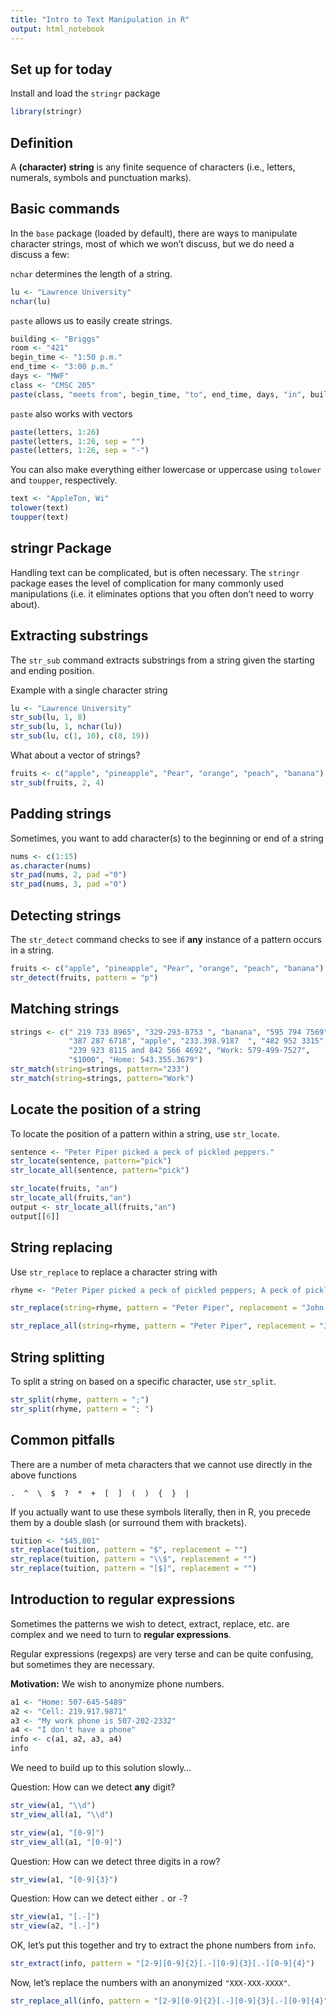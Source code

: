 ```yaml
---
title: "Intro to Text Manipulation in R"
output: html_notebook
---
```


## Set up for today

Install and load the `stringr` package

```r
library(stringr)
```


## Definition

A **(character) string** is any finite sequence of characters (i.e., letters, numerals, symbols and punctuation marks).


## Basic commands

In the `base` package (loaded by default), there are ways to manipulate character strings, most of which we won't discuss, but we do need a discuss a few:

`nchar` determines the length of a string.

```r
lu <- "Lawrence University"
nchar(lu)
```


`paste` allows us to easily create strings.

```r
building <- "Briggs"
room <- "421"
begin_time <- "1:50 p.m."
end_time <- "3:00 p.m."
days <- "MWF"
class <- "CMSC 205"
paste(class, "meets from", begin_time, "to", end_time, days, "in", building, room)
```

`paste` also works with vectors

```r
paste(letters, 1:26)
paste(letters, 1:26, sep = "")
paste(letters, 1:26, sep = "-")
```


You can also make everything either lowercase or uppercase using `tolower` and `toupper`, respectively.

```r
text <- "AppleTon, Wi"
tolower(text)
toupper(text)
```



## stringr Package

Handling text can be complicated, but is often necessary. The `stringr` package eases the level of complication for many commonly used manipulations (i.e. it eliminates options that you often don't need to worry about).


## Extracting substrings

The `str_sub` command extracts substrings from a string given the starting and ending position.

Example with a single character string

```r
lu <- "Lawrence University"
str_sub(lu, 1, 8)
str_sub(lu, 1, nchar(lu))
str_sub(lu, c(1, 10), c(8, 19))
```

What about a vector of strings?

```r
fruits <- c("apple", "pineapple", "Pear", "orange", "peach", "banana")
str_sub(fruits, 2, 4)
```


## Padding strings

Sometimes, you want to add character(s) to the beginning or end of a string

```r
nums <- c(1:15)
as.character(nums)
str_pad(nums, 2, pad ="0")
str_pad(nums, 3, pad ="0")
```


## Detecting strings 

The `str_detect` command checks to see if **any** instance of a pattern occurs in a string.

```r
fruits <- c("apple", "pineapple", "Pear", "orange", "peach", "banana")
str_detect(fruits, pattern = "p")
```


## Matching strings

```r
strings <- c(" 219 733 8965", "329-293-8753 ", "banana", "595 794 7569",
             "387 287 6718", "apple", "233.398.9187  ", "482 952 3315",
             "239 923 8115 and 842 566 4692", "Work: 579-499-7527",
             "$1000", "Home: 543.355.3679")
str_match(string=strings, pattern="233")
str_match(string=strings, pattern="Work")

```


## Locate the position of a string

To locate the position of a pattern within a string, use `str_locate`.


```r
sentence <- "Peter Piper picked a peck of pickled peppers."
str_locate(sentence, pattern="pick")
str_locate_all(sentence, pattern="pick")
```


```r
str_locate(fruits, "an")
str_locate_all(fruits,"an")
output <- str_locate_all(fruits,"an")
output[[6]]
```


## String replacing

Use `str_replace` to replace a character string with 

```r
rhyme <- "Peter Piper picked a peck of pickled peppers; A peck of pickled peppers Peter Piper picked; If Peter Piper picked a peck of pickled peppers, Where's the peck of pickled peppers Peter Piper picked?"

str_replace(string=rhyme, pattern = "Peter Piper", replacement = "John Doe")

str_replace_all(string=rhyme, pattern = "Peter Piper", replacement = "John Doe")
```


## String splitting

To split a string on based on a specific character, use `str_split`.

```r
str_split(rhyme, pattern = ";")
str_split(rhyme, pattern = "; ")
```



## Common pitfalls

There are a number of meta characters that we cannot use directly in the above functions

`.  ^  \  $  ?  *  +  [  ]  (  )  {  }  |`

If you actually want to use these symbols literally, then in R, you precede them by a double slash (or surround them with brackets).


```r
tuition <- "$45,801"
str_replace(tuition, pattern = "$", replacement = "")
str_replace(tuition, pattern = "\\$", replacement = "")
str_replace(tuition, pattern = "[$]", replacement = "")
```



## Introduction to regular expressions

Sometimes the patterns we wish to detect, extract, replace, etc. are complex and we need to turn to **regular expressions**.

Regular expressions (regexps) are very terse and can be quite confusing, but sometimes they are necessary.

**Motivation:** We wish to anonymize phone numbers. 

```r
a1 <- "Home: 507-645-5489"
a2 <- "Cell: 219.917.9871"
a3 <- "My work phone is 507-202-2332"
a4 <- "I don't have a phone"
info <- c(a1, a2, a3, a4)
info
```


We need to build up to this solution slowly...


Question: How can we detect **any** digit?

```r
str_view(a1, "\\d")
str_view_all(a1, "\\d")

str_view(a1, "[0-9]")
str_view_all(a1, "[0-9]")
```


Question: How can we detect three digits in a row?

```r
str_view(a1, "[0-9]{3}")
```


Question: How can we detect either `.` or `-`?

```r
str_view(a1, "[.-]")
str_view(a2, "[.-]")
```


OK, let's put this together and try to extract the phone numbers from `info`.

```r
str_extract(info, pattern = "[2-9][0-9]{2}[.-][0-9]{3}[.-][0-9]{4}")
```

Now, let's replace the numbers with an anonymized `"XXX-XXX-XXXX"`.


```r
str_replace_all(info, pattern = "[2-9][0-9]{2}[.-][0-9]{3}[.-][0-9]{4}", replacement = "XXX-XXX-XXXX")
```

